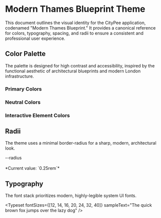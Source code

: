 

<Meta title="Reference/Theme" />

# Modern Thames Blueprint Theme

This document outlines the visual identity for the CityPee application, codenamed "Modern Thames Blueprint." It provides a canonical reference for colors, typography, spacing, and radii to ensure a consistent and professional user experience.

## Color Palette

The palette is designed for high contrast and accessibility, inspired by the functional aesthetic of architectural blueprints and modern London infrastructure.

### Primary Colors
<ColorPalette>
  <ColorItem
    title="Primary"
    subtitle="Used for primary calls-to-action and interactive elements."
    colors={{ Primary: 'hsl(var(--primary))', 'Foreground': 'hsl(var(--primary-foreground))' }}
  />
  <ColorItem
    title="Secondary"
    subtitle="Used for secondary buttons and less prominent interactive elements."
    colors={{ Secondary: 'hsl(var(--secondary))', 'Foreground': 'hsl(var(--secondary-foreground))' }}
  />
  <ColorItem
    title="Destructive"
    subtitle="Used for actions that delete data or have significant consequences."
    colors={{ Destructive: 'hsl(var(--destructive))', 'Foreground': 'hsl(var(--destructive-foreground))' }}
  />
</ColorPalette>

### Neutral Colors
<ColorPalette>
  <ColorItem
    title="Background"
    subtitle="The main background color for pages and components."
    colors={{ Background: 'hsl(var(--background))', 'Foreground': 'hsl(var(--foreground))' }}
  />
  <ColorItem
    title="Card / Popover"
    subtitle="Background color for elevated surfaces like cards and popovers."
    colors={{ Card: 'hsl(var(--card))', 'Popover': 'hsl(var(--popover))' }}
  />
    <ColorItem
    title="Muted"
    subtitle="For supplementary text and non-interactive elements."
    colors={{ Muted: 'hsl(var(--muted))', 'Foreground': 'hsl(var(--muted-foreground))' }}
  />
</ColorPalette>

### Interactive Element Colors
<ColorPalette>
  <ColorItem
    title="Border"
    subtitle="Default border color for components."
    colors={{ Border: 'hsl(var(--border))' }}
  />
  <ColorItem
    title="Input"
    subtitle="Default background color for input fields."
    colors={{ Input: 'hsl(var(--input))' }}
  />
    <ColorItem
    title="Ring"
    subtitle="Focus indicator color."
    colors={{ Ring: 'hsl(var(--ring))' }}
  />
</ColorPalette>


## Radii

The theme uses a minimal border-radius for a sharp, modern, architectural look.

<div style={{ display: 'flex', gap: '1rem' }}>
  <div style={{
    width: '100px',
    height: '100px',
    borderRadius: 'var(--radius)',
    backgroundColor: 'hsl(var(--primary))',
    display: 'flex',
    alignItems: 'center',
    justifyContent: 'center',
    color: 'hsl(var(--primary-foreground))'
  }}>
    --radius
  </div>
</div>
<br/>
*Current value: `0.25rem`*

## Typography

The font stack prioritizes modern, highly-legible system UI fonts.

<Typeset fontSizes={[12, 14, 16, 20, 24, 32, 40]} sampleText="The quick brown fox jumps over the lazy dog" /> 